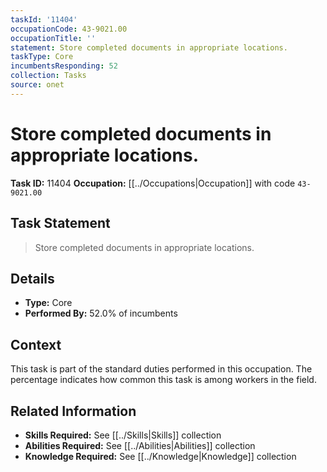 ```yaml
---
taskId: '11404'
occupationCode: 43-9021.00
occupationTitle: ''
statement: Store completed documents in appropriate locations.
taskType: Core
incumbentsResponding: 52
collection: Tasks
source: onet
---
```

# Store completed documents in appropriate locations.

**Task ID:** 11404
**Occupation:** [[../Occupations|Occupation]] with code `43-9021.00`

## Task Statement

> Store completed documents in appropriate locations.

## Details

- **Type:** Core
- **Performed By:** 52.0% of incumbents

## Context

This task is part of the standard duties performed in this occupation. The percentage indicates how common this task is among workers in the field.

## Related Information

- **Skills Required:** See [[../Skills|Skills]] collection
- **Abilities Required:** See [[../Abilities|Abilities]] collection
- **Knowledge Required:** See [[../Knowledge|Knowledge]] collection

